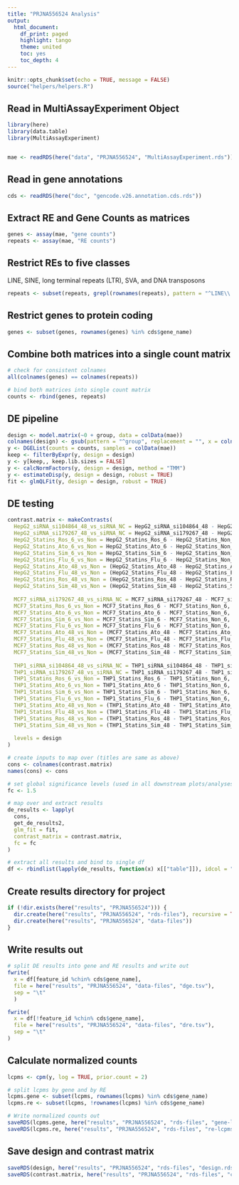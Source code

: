 ```yaml
---
title: "PRJNA556524 Analysis"
output:
  html_document:
    df_print: paged
    highlight: tango
    theme: united
    toc: yes
    toc_depth: 4
---
```


```r
knitr::opts_chunk$set(echo = TRUE, message = FALSE)
source("helpers/helpers.R")
```

## Read in MultiAssayExperiment Object

```r
library(here)
library(data.table)
library(MultiAssayExperiment)


mae <- readRDS(here("data", "PRJNA556524", "MultiAssayExperiment.rds"))
```

## Read in gene annotations

```r
cds <- readRDS(here("doc", "gencode.v26.annotation.cds.rds"))
```

## Extract RE and Gene Counts as matrices

```r
genes <- assay(mae, "gene counts")
repeats <- assay(mae, "RE counts")
```

## Restrict REs to five classes

LINE, SINE, long terminal repeats (LTR), SVA, and DNA transposons

```r
repeats <- subset(repeats, grepl(rownames(repeats), pattern = "^LINE\\.|^SINE\\.|^LTR\\.|.*\\.SVA\\..*|^DNA\\."))
```

## Restrict genes to protein coding

```r
genes <- subset(genes, rownames(genes) %in% cds$gene_name)
```

## Combine both matrices into a single count matrix

```r
# check for consistent colnames
all(colnames(genes) == colnames(repeats))

# bind both matrices into single count matrix
counts <- rbind(genes, repeats)
```

## DE pipeline

```r
design <- model.matrix(~0 + group, data = colData(mae))
colnames(design) <- gsub(pattern = "^group", replacement = "", x = colnames(design))
y <- DGEList(counts = counts, samples = colData(mae))
keep <- filterByExpr(y, design = design)
y <- y[keep,, keep.lib.sizes = FALSE]
y <- calcNormFactors(y, design = design, method = "TMM")
y <- estimateDisp(y, design = design, robust = TRUE)
fit <- glmQLFit(y, design = design, robust = TRUE)
```

## DE testing

```r
contrast.matrix <- makeContrasts(
  HepG2_siRNA_si104864_48_vs_siRNA_NC = HepG2_siRNA_si104864_48 - HepG2_siRNA_NC_48,
  HepG2_siRNA_si179267_48_vs_siRNA_NC = HepG2_siRNA_si179267_48 - HepG2_siRNA_NC_48,
  HepG2_Statins_Ros_6_vs_Non = HepG2_Statins_Ros_6 - HepG2_Statins_Non_6,
  HepG2_Statins_Ato_6_vs_Non = HepG2_Statins_Ato_6 - HepG2_Statins_Non_6,
  HepG2_Statins_Sim_6_vs_Non = HepG2_Statins_Sim_6 - HepG2_Statins_Non_6,
  HepG2_Statins_Flu_6_vs_Non = HepG2_Statins_Flu_6 - HepG2_Statins_Non_6,
  HepG2_Statins_Ato_48_vs_Non = (HepG2_Statins_Ato_48 - HepG2_Statins_Ato_6) - (HepG2_Statins_Non_48 - HepG2_Statins_Non_6),
  HepG2_Statins_Flu_48_vs_Non = (HepG2_Statins_Flu_48 - HepG2_Statins_Flu_6) - (HepG2_Statins_Non_48 - HepG2_Statins_Non_6),
  HepG2_Statins_Ros_48_vs_Non = (HepG2_Statins_Ros_48 - HepG2_Statins_Ros_6) - (HepG2_Statins_Non_48 - HepG2_Statins_Non_6),
  HepG2_Statins_Sim_48_vs_Non = (HepG2_Statins_Sim_48 - HepG2_Statins_Sim_6) - (HepG2_Statins_Non_48 - HepG2_Statins_Non_6),
  
  MCF7_siRNA_si179267_48_vs_siRNA_NC = MCF7_siRNA_si179267_48 - MCF7_siRNA_NC_48,
  MCF7_Statins_Ros_6_vs_Non = MCF7_Statins_Ros_6 - MCF7_Statins_Non_6,
  MCF7_Statins_Ato_6_vs_Non = MCF7_Statins_Ato_6 - MCF7_Statins_Non_6,
  MCF7_Statins_Sim_6_vs_Non = MCF7_Statins_Sim_6 - MCF7_Statins_Non_6,
  MCF7_Statins_Flu_6_vs_Non = MCF7_Statins_Flu_6 - MCF7_Statins_Non_6,
  MCF7_Statins_Ato_48_vs_Non = (MCF7_Statins_Ato_48 - MCF7_Statins_Ato_6) - (MCF7_Statins_Non_48 - MCF7_Statins_Non_6),
  MCF7_Statins_Flu_48_vs_Non = (MCF7_Statins_Flu_48 - MCF7_Statins_Flu_6) - (MCF7_Statins_Non_48 - MCF7_Statins_Non_6),
  MCF7_Statins_Ros_48_vs_Non = (MCF7_Statins_Ros_48 - MCF7_Statins_Ros_6) - (MCF7_Statins_Non_48 - MCF7_Statins_Non_6),
  MCF7_Statins_Sim_48_vs_Non = (MCF7_Statins_Sim_48 - MCF7_Statins_Sim_6) - (MCF7_Statins_Non_48 - MCF7_Statins_Non_6),
  
  THP1_siRNA_si104864_48_vs_siRNA_NC = THP1_siRNA_si104864_48 - THP1_siRNA_NC_48,
  THP1_siRNA_si179267_48_vs_siRNA_NC = THP1_siRNA_si179267_48 - THP1_siRNA_NC_48,
  THP1_Statins_Ros_6_vs_Non = THP1_Statins_Ros_6 - THP1_Statins_Non_6,
  THP1_Statins_Ato_6_vs_Non = THP1_Statins_Ato_6 - THP1_Statins_Non_6,
  THP1_Statins_Sim_6_vs_Non = THP1_Statins_Sim_6 - THP1_Statins_Non_6,
  THP1_Statins_Flu_6_vs_Non = THP1_Statins_Flu_6 - THP1_Statins_Non_6,
  THP1_Statins_Ato_48_vs_Non = (THP1_Statins_Ato_48 - THP1_Statins_Ato_6) - (THP1_Statins_Non_48 - THP1_Statins_Non_6),
  THP1_Statins_Flu_48_vs_Non = (THP1_Statins_Flu_48 - THP1_Statins_Flu_6) - (THP1_Statins_Non_48 - THP1_Statins_Non_6),
  THP1_Statins_Ros_48_vs_Non = (THP1_Statins_Ros_48 - THP1_Statins_Ros_6) - (THP1_Statins_Non_48 - THP1_Statins_Non_6),
  THP1_Statins_Sim_48_vs_Non = (THP1_Statins_Sim_48 - THP1_Statins_Sim_6) - (THP1_Statins_Non_48 - THP1_Statins_Non_6),
  
  levels = design
)

# create inputs to map over (titles are same as above)
cons <- colnames(contrast.matrix)
names(cons) <- cons

# set global significance levels (used in all downstream plots/analyses)
fc <- 1.5

# map over and extract results
de_results <- lapply(
  cons, 
  get_de_results2, 
  glm_fit = fit, 
  contrast_matrix = contrast.matrix,
  fc = fc
)

# extract all results and bind to single df
df <- rbindlist(lapply(de_results, function(x) x[["table"]]), idcol = "contrast")
```

## Create results directory for project

```r
if (!dir.exists(here("results", "PRJNA556524"))) {
  dir.create(here("results", "PRJNA556524", "rds-files"), recursive = TRUE)
  dir.create(here("results", "PRJNA556524", "data-files"))
}
```

## Write results out

```r
# split DE results into gene and RE results and write out
fwrite(
  x = df[feature_id %chin% cds$gene_name],
  file = here("results", "PRJNA556524", "data-files", "dge.tsv"),
  sep = "\t"
  )

fwrite(
  x = df[!feature_id %chin% cds$gene_name],
  file = here("results", "PRJNA556524", "data-files", "dre.tsv"),
  sep = "\t"
)
```

## Calculate normalized counts

```r
lcpms <- cpm(y, log = TRUE, prior.count = 2)

# split lcpms by gene and by RE
lcpms.gene <- subset(lcpms, rownames(lcpms) %in% cds$gene_name)
lcpms.re <- subset(lcpms, !rownames(lcpms) %in% cds$gene_name)

# Write normalized counts out
saveRDS(lcpms.gene, here("results", "PRJNA556524", "rds-files", "gene-lcpms.rds"))
saveRDS(lcpms.re, here("results", "PRJNA556524", "rds-files", "re-lcpms.rds"))
```

## Save design and contrast matrix

```r
saveRDS(design, here("results", "PRJNA556524", "rds-files", "design.rds"))
saveRDS(contrast.matrix, here("results", "PRJNA556524", "rds-files", "contrast-matrix.rds"))
```
